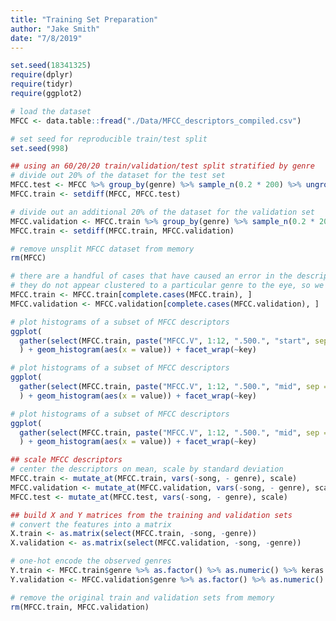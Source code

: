 ```yaml
---
title: "Training Set Preparation"
author: "Jake Smith"
date: "7/8/2019"
---
```


```r
set.seed(18341325)
require(dplyr)
require(tidyr)
require(ggplot2)
```

```r
# load the dataset
MFCC <- data.table::fread("./Data/MFCC_descriptors_compiled.csv")

# set seed for reproducible train/test split
set.seed(998)

## using an 60/20/20 train/validation/test split stratified by genre
# divide out 20% of the dataset for the test set
MFCC.test <- MFCC %>% group_by(genre) %>% sample_n(0.2 * 200) %>% ungroup()
MFCC.train <- setdiff(MFCC, MFCC.test)

# divide out an additional 20% of the dataset for the validation set
MFCC.validation <- MFCC.train %>% group_by(genre) %>% sample_n(0.2 * 200) %>% ungroup()
MFCC.train <- setdiff(MFCC.train, MFCC.validation)

# remove unsplit MFCC dataset from memory
rm(MFCC)
```

```r
# there are a handful of cases that have caused an error in the descriptor calculator
# they do not appear clustered to a particular genre to the eye, so we will simply remove them
MFCC.train <- MFCC.train[complete.cases(MFCC.train), ]
MFCC.validation <- MFCC.validation[complete.cases(MFCC.validation), ]

# plot histograms of a subset of MFCC descriptors
ggplot(
  gather(select(MFCC.train, paste("MFCC.V", 1:12, ".500.", "start", sep = "")))
  ) + geom_histogram(aes(x = value)) + facet_wrap(~key)
```

```r
# plot histograms of a subset of MFCC descriptors
ggplot(
  gather(select(MFCC.train, paste("MFCC.V", 1:12, ".500.", "mid", sep = "")))
  ) + geom_histogram(aes(x = value)) + facet_wrap(~key)
```

```r
# plot histograms of a subset of MFCC descriptors
ggplot(
  gather(select(MFCC.train, paste("MFCC.V", 1:12, ".500.", "mid", sep = "")))
  ) + geom_histogram(aes(x = value)) + facet_wrap(~key)
```

```r
## scale MFCC descriptors
# center the descriptors on mean, scale by standard deviation
MFCC.train <- mutate_at(MFCC.train, vars(-song, - genre), scale)
MFCC.validation <- mutate_at(MFCC.validation, vars(-song, - genre), scale)
MFCC.test <- mutate_at(MFCC.test, vars(-song, - genre), scale)
```


```r
## build X and Y matrices from the training and validation sets
# convert the features into a matrix
X.train <- as.matrix(select(MFCC.train, -song, -genre))
X.validation <- as.matrix(select(MFCC.validation, -song, -genre))

# one-hot encode the observed genres
Y.train <- MFCC.train$genre %>% as.factor() %>% as.numeric() %>% keras::to_categorical()
Y.validation <- MFCC.validation$genre %>% as.factor() %>% as.numeric() %>% keras::to_categorical()

# remove the original train and validation sets from memory
rm(MFCC.train, MFCC.validation)
```


